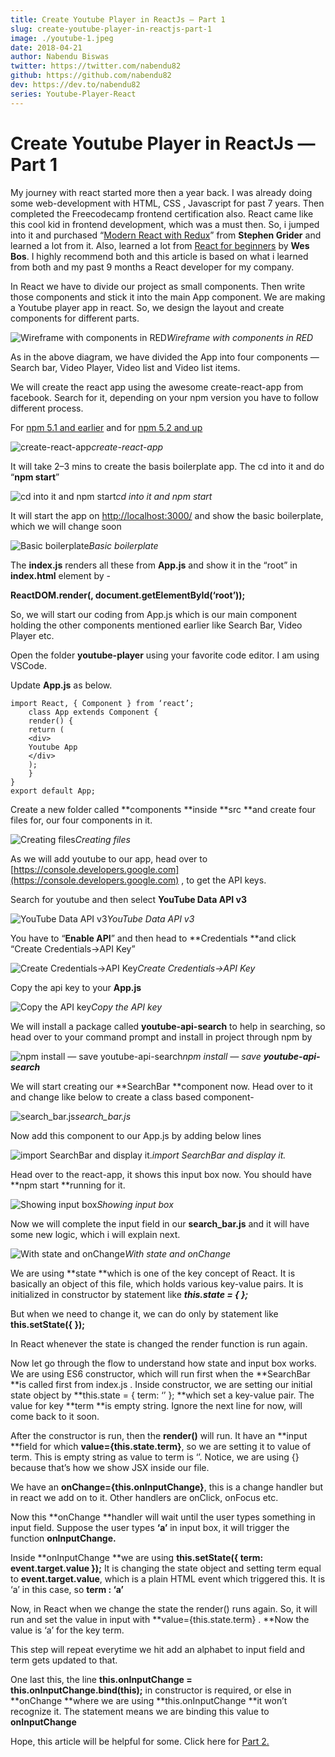 ```yaml
---
title: Create Youtube Player in ReactJs — Part 1
slug: create-youtube-player-in-reactjs-part-1
image: ./youtube-1.jpeg
date: 2018-04-21
author: Nabendu Biswas
twitter: https://twitter.com/nabendu82
github: https://github.com/nabendu82
dev: https://dev.to/nabendu82
series: Youtube-Player-React
---
```

# Create Youtube Player in ReactJs — Part 1

My journey with react started more then a year back. I was already doing some web-development with HTML, CSS , Javascript for past 7 years. Then completed the Freecodecamp frontend certification also. React came like this cool kid in frontend development, which was a must then. So, i jumped into it and purchased “[Modern React with Redux](https://www.udemy.com/react-redux/learn/v4/overview)” from **Stephen Grider** and learned a lot from it. Also, learned a lot from [React for beginners](https://reactforbeginners.com/) by **Wes Bos**. I highly recommend both and this article is based on what i learned from both and my past 9 months a React developer for my company.

In React we have to divide our project as small components. Then write those components and stick it into the main App component. We are making a Youtube player app in react. So, we design the layout and create components for different parts.

![Wireframe with components in RED](https://cdn-images-1.medium.com/max/2510/1*gcu4ppE5zJX-ta4XkR7ziw.png)*Wireframe with components in RED*

As in the above diagram, we have divided the App into four components — Search bar, Video Player, Video list and Video list items.

We will create the react app using the awesome create-react-app from facebook. Search for it, depending on your npm version you have to follow different process.

For [npm 5.1 and earlier](https://gist.github.com/gaearon/4064d3c23a77c74a3614c498a8bb1c5f) and for [npm 5.2 and up](https://github.com/facebook/create-react-app)

![create-react-app](https://cdn-images-1.medium.com/max/2000/1*PwY02GyFi8U-25bTxaLhfw.png)*create-react-app*

It will take 2–3 mins to create the basis boilerplate app. The cd into it and do “**npm start**”

![cd into it and npm start](https://cdn-images-1.medium.com/max/2000/1*w83haOGRGSCvakBF_iKQ_A.png)*cd into it and npm start*

It will start the app on [http://localhost:3000/](http://localhost:3000/) and show the basic boilerplate, which we will change soon

![Basic boilerplate](https://cdn-images-1.medium.com/max/2332/1*8icDFLaqSrziH-YVQu-9UA.png)*Basic boilerplate*

The **index.js** renders all these from **App.js** and show it in the “root” in **index.html** element by -

**ReactDOM.render(<App />, document.getElementById(‘root’));**

So, we will start our coding from App.js which is our main component holding the other components mentioned earlier like Search Bar, Video Player etc.

Open the folder **youtube-player** using your favorite code editor. I am using VSCode.

Update **App.js** as below.
```
import React, { Component } from ‘react’;
    class App extends Component {
    render() {
    return (
    <div>
    Youtube App
    </div>
    );
    }
}
export default App;
```
Create a new folder called **components **inside **src **and create four files for, our four components in it.

![Creating files](https://cdn-images-1.medium.com/max/2546/1*_N34q5WMPKivyu1WPTXeuQ.png)*Creating files*

As we will add youtube to our app, head over to [https://console.developers.google.com](https://console.developers.google.com) , to get the API keys.

Search for youtube and then select **YouTube Data API v3**

![YouTube Data API v3](https://cdn-images-1.medium.com/max/3084/1*o05BuSSgzUPwkOflZxg0_w.png)*YouTube Data API v3*

You have to “**Enable API**” and then head to **Credentials **and click “Create Credentials->API Key”

![Create Credentials->API Key](https://cdn-images-1.medium.com/max/3084/1*JffIA_-CLRz7oxjuu78DPw.png)*Create Credentials->API Key*

Copy the api key to your **App.js**

![Copy the API key](https://cdn-images-1.medium.com/max/2000/1*aK7U10MLjqLOcmd1vH7IfQ.png)*Copy the API key*

We will install a package called **youtube-api-search** to help in searching, so head over to your command prompt and install in project through npm by

![npm install — save **youtube-api-search**](https://cdn-images-1.medium.com/max/2000/1*Gl6G5bbDjVPm-ry78JY_xw.png)*npm install — save **youtube-api-search***

We will start creating our **SearchBar **component now. Head over to it and change like below to create a class based component-

![search_bar.js](https://cdn-images-1.medium.com/max/2000/1*DLgu3hrexxcoRMggy1AACw.png)*search_bar.js*

Now add this component to our App.js by adding below lines

![import SearchBar and display it.](https://cdn-images-1.medium.com/max/2092/1*Mi5ljp3fMBjcoJg3X2kbXw.png)*import SearchBar and display it.*

Head over to the react-app, it shows this input box now. You should have **npm start **running for it.

![Showing input box](https://cdn-images-1.medium.com/max/2000/1*IqdMn_s_iGVWfMdYUF5TXA.png)*Showing input box*

Now we will complete the input field in our **search_bar.js** and it will have some new logic, which i will explain next.

![With state and onChange](https://cdn-images-1.medium.com/max/2000/1*AEW3E_A7cxCetee96JJZlw.png)*With state and onChange*

We are using **state **which is one of the key concept of React. It is basically an object of this file, which holds various key-value pairs. It is initialized in constructor by statement like ***this.state = { };***

But when we need to change it, we can do only by statement like **this.setState({ });**

In React whenever the state is changed the render function is run again.

Now let go through the flow to understand how state and input box works. We are using ES6 constructor, which will run first when the **SearchBar **is called first from index.js . Inside constructor, we are setting our initial state object by **this.state = { term: ‘’ }; **which set a key-value pair. The value for key **term **is empty string. Ignore the next line for now, will come back to it soon.

After the constructor is run, then the **render()** will run. It have an **input **field for which **value={this.state.term}**, so we are setting it to value of term. This is empty string as value to term is ‘’. Notice, we are using {} because that’s how we show JSX inside our file.

We have an **onChange={this.onInputChange}**, this is a change handler but in react we add on to it. Other handlers are onClick, onFocus etc.

Now this **onChange **handler will wait until the user types something in input field. Suppose the user types **‘a’** in input box, it will trigger the function **onInputChange.**

Inside **onInputChange **we are using **this.setState({ term: event.target.value });** It is changing the state object and setting term equal to **event.target.value**, which is a plain HTML event which triggered this. It is ‘a’ in this case, so **term : ‘a’**

Now, in React when we change the state the render() runs again. So, it will run and set the value in input with **value={this.state.term} . **Now the value is ‘a’ for the key term.

This step will repeat everytime we hit add an alphabet to input field and term gets updated to that.

One last this, the line **this.onInputChange = this.onInputChange.bind(this);** in constructor is required, or else in **onChange **where we are using **this.onInputChange **it won’t recognize it. The statement means we are binding this value to **onInputChange**

Hope, this article will be helpful for some. Click here for [Part 2.](https://medium.com/@nabendu82/create-youtube-player-in-reactjs-part-2-a5f91d4fe61d)
